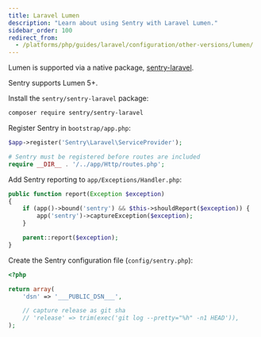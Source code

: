 ```yaml
---
title: Laravel Lumen
description: "Learn about using Sentry with Laravel Lumen."
sidebar_order: 100
redirect_from:
  - /platforms/php/guides/laravel/configuration/other-versions/lumen/
---
```


Lumen is supported via a native package, [sentry-laravel](https://github.com/getsentry/sentry-laravel).

Sentry supports Lumen 5+.

Install the `sentry/sentry-laravel` package:

```bash
composer require sentry/sentry-laravel
```

Register Sentry in `bootstrap/app.php`:

```php {filename:bootstrap/app.php}
$app->register('Sentry\Laravel\ServiceProvider');

# Sentry must be registered before routes are included
require __DIR__ . '/../app/Http/routes.php';
```

Add Sentry reporting to `app/Exceptions/Handler.php`:

```php {filename:app/Exceptions/Handler.php}
public function report(Exception $exception)
{
    if (app()->bound('sentry') && $this->shouldReport($exception)) {
        app('sentry')->captureException($exception);
    }

    parent::report($exception);
}
```

Create the Sentry configuration file (`config/sentry.php`):

```php {filename:config/sentry.php}
<?php

return array(
    'dsn' => '___PUBLIC_DSN___',

    // capture release as git sha
    // 'release' => trim(exec('git log --pretty="%h" -n1 HEAD')),
);
```
